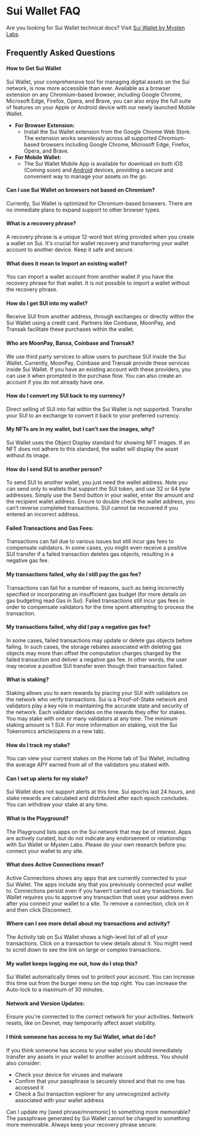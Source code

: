 # Sui Wallet FAQ

Are you looking for Sui Wallet technical docs? Visit [Sui Wallet by Mysten Labs](https://docs.mystenlabs.com/).

## Frequently Asked Questions

#### How to Get Sui Wallet

Sui Wallet, your comprehensive tool for managing digital assets on the Sui network, is now more accessible than ever. Available as a browser extension on any Chromium-based browser, including Google Chrome, Microsoft Edge, Firefox, Opera, and Brave, you can also enjoy the full suite of features on your Apple or Android device with our newly launched Mobile Wallet.

- **For Browser Extension:**
    - Install the Sui Wallet extension from the Google Chrome Web Store. The extension works seamlessly across all supported Chromium-based browsers including Google Chrome, Microsoft Edge, Firefox, Opera, and Brave.
- **For Mobile Wallet:**
    - The Sui Wallet Mobile App is available for download on both iOS (Coming soon) and [Android](https://play.google.com/store/apps/details?id=com.mystenlabs.suiwallet) devices, providing a secure and convenient way to manage your assets on the go.

#### Can I use Sui Wallet on browsers not based on Chromium?
Currently, Sui Wallet is optimized for Chromium-based browsers. There are no immediate plans to expand support to other browser types.

#### What is a recovery phrase?
A recovery phrase is a unique 12-word text string provided when you create a wallet on Sui. It's crucial for wallet recovery and transferring your wallet account to another device. Keep it safe and secure.

#### What does it mean to Import an existing wallet?
You can import a wallet account from another wallet if you have the recovery phrase for that wallet. It is not possible to import a wallet without the recovery phrase.

#### How do I get SUI into my wallet?
Receive SUI from another address, through exchanges or directly within the Sui Wallet using a credit card. Partners like Coinbase, MoonPay, and Transak facilitate these purchases within the wallet.

#### Who are MoonPay, Banxa, Coinbase and Transak?
We use third party services to allow users to purchase SUI inside the Sui Wallet. Currently, MoonPay, Coinbase and Transak provide these services inside Sui Wallet. If you have an existing account with these providers, you can use it when prompted in the purchase flow. You can also create an account if you do not already have one.

#### How do I convert my SUI back to my currency?
Direct selling of SUI into fiat within the Sui Wallet is not supported. Transfer your SUI to an exchange to convert it back to your preferred currency.

#### My NFTs are in my wallet, but I can’t see the images, why?
Sui Wallet uses the Object Display standard for showing NFT images. If an NFT does not adhere to this standard, the wallet will display the asset without its image.

#### How do I send SUI to another person?
To send SUI to another wallet, you just need the wallet address. Note you can send only to wallets that support the SUI token, and use 32 or 64 byte addresses. Simply use the Send button in your wallet, enter the amount and the recipient wallet address. Ensure to double check the wallet address, you can’t reverse completed transactions. SUI cannot be recovered if you entered an incorrect address.

#### Failed Transactions and Gas Fees:
Transactions can fail due to various issues but still incur gas fees to compensate validators. In some cases, you might even receive a positive SUI transfer if a failed transaction deletes gas objects, resulting in a negative gas fee.

#### My transactions failed, why do I still pay the gas fee?
Transactions can fail for a number of reasons, such as being incorrectly specified or incorporating an insufficient gas budget (for more details on gas budgeting read Gas in Sui). Failed transactions still incur gas fees in order to compensate validators for the time spent attempting to process the transaction.

#### My transactions failed, why did I pay a negative gas fee?
In some cases, failed transactions may update or delete gas objects before failing. In such cases, the storage rebates associated with deleting gas objects may more than offset the computation charges charged by the failed transaction and deliver a negative gas fee. In other words, the user may receive a positive SUI transfer even though their transaction failed.

#### What is staking?
Staking allows you to earn rewards by placing your SUI with validators on the network who verify transactions. Sui is a Proof-of-Stake network and validators play a key role in maintaining the accurate state and security of the network. Each validator decides on the rewards they offer for stakes. You may stake with one or many validators at any time. The minimum staking amount is 1 SUI. For more information on staking, visit the Sui Tokenomics article(opens in a new tab).

#### How do I track my stake?
You can view your current stakes on the Home tab of Sui Wallet, including the average APY earned from all of the validators you staked with.

#### Can I set up alerts for my stake?
Sui Wallet does not support alerts at this time. Sui epochs last 24 hours, and stake rewards are calculated and distributed after each epoch concludes. You can withdraw your stake at any time.

#### What is the Playground?
The Playground lists apps on the Sui network that may be of interest. Apps are actively curated, but do not indicate any endorsement or relationship with Sui Wallet or Mysten Labs. Please do your own research before you connect your wallet to any site.

#### What does Active Connections mean?
Active Connections shows any apps that are currently connected to your Sui Wallet. The apps include any that you previously connected your wallet to. Connections persist even if you haven’t carried out any transactions. Sui Wallet requires you to approve any transaction that uses your address even after you connect your wallet to a site. To remove a connection, click on it and then click Disconnect.

#### Where can I see more detail about my transactions and activity?
The Activity tab on Sui Wallet shows a high-level list of all of your transactions. Click on a transaction to view details about it. You might need to scroll down to see the link on large or complex transactions.

#### My wallet keeps logging me out, how do I stop this?
Sui Wallet automatically times out to protect your account. You can increase this time out from the burger menu on the top right. You can increase the Auto-lock to a maximum of 30 minutes.

#### Network and Version Updates:
Ensure you're connected to the correct network for your activities. Network resets, like on Devnet, may temporarily affect asset visibility.

#### I think someone has access to my Sui Wallet, what do I do?
If you think someone has access to your wallet you should immediately transfer any assets in your wallet to another account address. You should also consider:
- Check your device for viruses and malware
- Confirm that your passphrase is securely stored and that no one has accessed it
- Check a Sui transaction explorer for any unrecognized activity associated with your wallet address

Can I update my [seed phrase/mnemonic] to something more memorable?
The passphrase generated by Sui Wallet cannot be changed to something more memorable. Always keep your recovery phrase secure.
